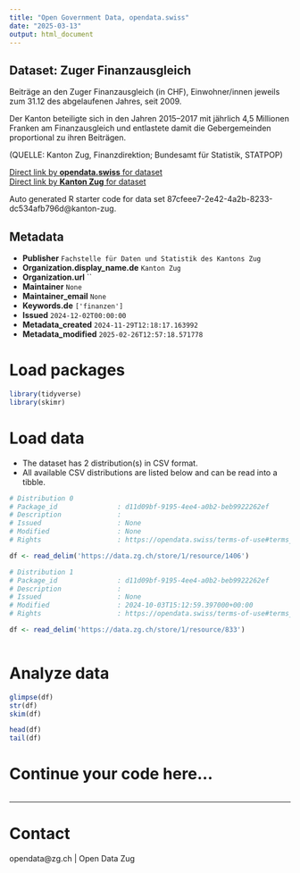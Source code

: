 ```yaml
---
title: "Open Government Data, opendata.swiss"
date: "2025-03-13"
output: html_document
---
```


## Dataset: Zuger Finanzausgleich

Beiträge an den Zuger Finanzausgleich (in CHF), Einwohner/innen jeweils zum 31.12 des abgelaufenen Jahres, seit 2009.

Der Kanton beteiligte sich in den Jahren 2015–2017 mit jährlich 4,5 Millionen Franken am Finanzausgleich und entlastete damit die Gebergemeinden proportional zu ihren Beiträgen.

(QUELLE: Kanton Zug, Finanzdirektion; Bundesamt für Statistik, STATPOP)

[Direct link by **opendata.swiss** for dataset](https://opendata.swiss/de/dataset/zuger-finanzausgleich)<br>
[Direct link by **Kanton Zug** for dataset](https://www.zg.ch/behoerden/gesundheitsdirektion/statistikfachstelle/themen/oeffentliche-finanzen/finanzausgleich)

Auto generated R starter code for data set 87cfeee7-2e42-4a2b-8233-dc534afb796d@kanton-zug.

## Metadata

- **Publisher** `Fachstelle für Daten und Statistik des Kantons Zug`
- **Organization.display_name.de** `Kanton Zug`
- **Organization.url** ``
- **Maintainer** `None`
- **Maintainer_email** `None`
- **Keywords.de** `['finanzen']`
- **Issued** `2024-12-02T00:00:00`
- **Metadata_created** `2024-11-29T12:18:17.163992`
- **Metadata_modified** `2025-02-26T12:57:18.571778`


# Load packages

```r

library(tidyverse)
library(skimr)

```

# Load data

-   The dataset has 2 distribution(s) in CSV format.
-   All available CSV distributions are listed below and can be read into a tibble.

```r

# Distribution 0
# Package_id               : d11d09bf-9195-4ee4-a0b2-beb9922262ef
# Description              : 
# Issued                   : None
# Modified                 : None
# Rights                   : https://opendata.swiss/terms-of-use#terms_by

df <- read_delim('https://data.zg.ch/store/1/resource/1406')

# Distribution 1
# Package_id               : d11d09bf-9195-4ee4-a0b2-beb9922262ef
# Description              : 
# Issued                   : None
# Modified                 : 2024-10-03T15:12:59.397000+00:00
# Rights                   : https://opendata.swiss/terms-of-use#terms_by

df <- read_delim('https://data.zg.ch/store/1/resource/833')



```

# Analyze data

```r

glimpse(df)
str(df)
skim(df)

head(df)
tail(df)

```

# Continue your code here...

```r

```

------------------------------------------------------------------------

# Contact

opendata@zg.ch | Open Data Zug
